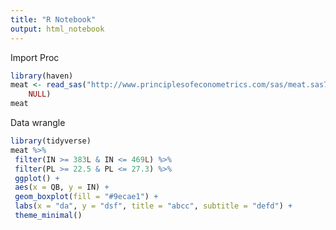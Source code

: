 ```yaml
---
title: "R Notebook"
output: html_notebook
---
```


Import Proc

```r
library(haven)
meat <- read_sas("http://www.principlesofeconometrics.com/sas/meat.sas7bdat", 
    NULL)
meat
```
Data wrangle

```r
library(tidyverse)
meat %>%
 filter(IN >= 383L & IN <= 469L) %>%
 filter(PL >= 22.5 & PL <= 27.3) %>%
 ggplot() +
 aes(x = QB, y = IN) +
 geom_boxplot(fill = "#9ecae1") +
 labs(x = "da", y = "dsf", title = "abcc", subtitle = "defd") +
 theme_minimal()
```


